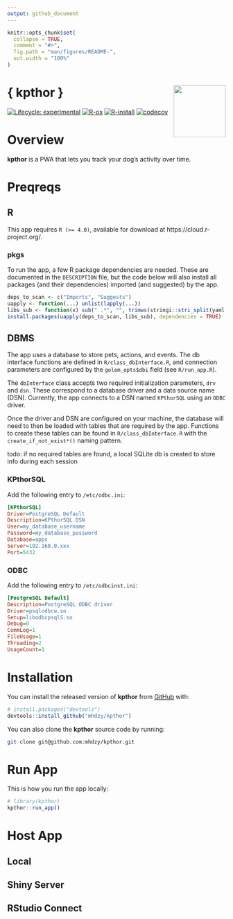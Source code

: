 ```yaml
---
output: github_document
---
```


<!-- README.md is generated from README.Rmd. Please edit that file -->

```r
knitr::opts_chunk$set(
  collapse = TRUE,
  comment = "#>",
  fig.path = "man/figures/README-",
  out.width = "100%"
)
```

# { kpthor } <img src="inst/app/www/favicon.ico" align="right" width="120"/>

<!-- badges: start -->
[![Lifecycle: experimental](https://img.shields.io/badge/lifecycle-experimental-orange.svg)](https://lifecycle.r-lib.org/articles/stages.html#experimental)
[![R-os](https://github.com/mhdzy/kpthor/workflows/R-os/badge.svg)](https://github.com/mhdzy/kpthor/actions)
[![R-install](https://github.com/mhdzy/kpthor/workflows/R-install/badge.svg)](https://github.com/mhdzy/kpthor/actions)
[![codecov](https://codecov.io/gh/mhdzy/kpthor/branch/main/graph/badge.svg?token=6HK4PC05NR)](https://codecov.io/gh/mhdzy/kpthor)
<!-- badges: end -->

# Overview

**kpthor** is a PWA that lets you track your dog's activity over time.

# Preqreqs

## R
This app requires `R (>= 4.0)`, available for download at https://cloud.r-project.org/. 

### pkgs
To run the app, a few R package dependencies are needed. These are documented in the `DESCRIPTION` file, but the code below will also install all packages (and their dependencies) imported (and suggested) by the app. 

``` r
deps_to_scan <- c("Imports", "Suggests")
uapply <- function(...) unlist(lapply(...))
libs_sub <- function(x) sub(" .*", "", trimws(stringi::stri_split(yaml::read_yaml("DESCRIPTION")[[x]], fixed = ",")[[1]]))
install.packages(uapply(deps_to_scan, libs_sub), dependencies = TRUE)
```

## DBMS
The app uses a database to store pets, actions, and events. The db interface functions are defined in `R/class_dbInterface.R`, and connection parameters are configured by the `golem_opts$dbi` field (see `R/run_app.R`). 

The `dbInterface` class accepts two required initialization parameters, `drv` and `dsn`. These correspond to a database driver and a data source name (DSN). Currently, the app connects to a DSN named `KPthorSQL` using an `ODBC` driver.

Once the driver and DSN are configured on your machine, the database will need to then be loaded with tables that are required by the app. Functions to create these tables can be found in `R/class_dbInterface.R` with the `create_if_not_exist*()` naming pattern. 

todo: if no required tables are found, a local SQLite db is created to store info during each session

### KPthorSQL
Add the following entry to `/etc/odbc.ini`:

``` ini
[KPthorSQL]
Driver=PostgreSQL Default
Description=KPthorSQL DSN
User=my_database_username
Password=my_database_password
Database=apps
Server=192.168.0.xxx
Port=5432
```

### ODBC
Add the following entry to `/etc/odbcinst.ini`:

``` ini
[PostgreSQL Default]
Description=PostgreSQL ODBC driver
Driver=psqlodbcw.so
Setup=libodbcpsqlS.so
Debug=0
CommLog=1
FileUsage=1
Threading=2
UsageCount=1
```

# Installation

You can install the released version of **kpthor** from [GitHub](https://github.com/) with:

``` r
# install.packages("devtools")
devtools::install_github("mhdzy/kpthor")
```

You can also clone the **kpthor** source code by running:

``` zsh
git clone git@github.com:mhdzy/kpthor.git
```

# Run App

This is how you run the app locally:

```r
# library(kpthor)
kpthor::run_app()
```

# Host App

## Local

## Shiny Server

## RStudio Connect
